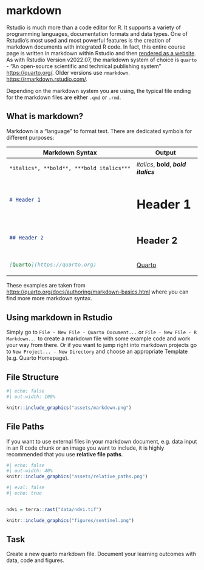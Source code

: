 # markdown

Rstudio is much more than a code editor for R. It supports a variety of programming languages, documentation formats and data types. One of Rstudio's most used and most powerful features is the creation of markdown documents with integrated R code. In fact, this entire course page is written in markdown within Rstudio and then [rendered as a website](https://quarto.org/docs/websites/). As with Rstudio Version v2022.07, the markdown system of choice is `quarto` - "An open-source scientific and technical publishing system" <https://quarto.org/>. Older versions use `rmarkdown`. <https://rmarkdown.rstudio.com/>.

Depending on the markdown system you are using, the typical file ending for the markdown files are either `.qmd` or `.rmd`.

## What is markdown?

Markdown is a "language" to format text. There are dedicated symbols for different purposes:

+-----------------------------------------+-----------------------------------------+
| Markdown Syntax                         | Output                                  |
+=========================================+=========================================+
| ``` markdown                            | *italics*, **bold**, ***bold italics*** |
| *italics*, **bold**, ***bold italics*** |                                         |
| ```                                     |                                         |
+-----------------------------------------+-----------------------------------------+
| ``` markdown                            | # Header 1 {.heading-output}            |
| # Header 1                              |                                         |
| ```                                     |                                         |
+-----------------------------------------+-----------------------------------------+
| ``` markdown                            | ## Header 2 {.heading-output}           |
| ## Header 2                             |                                         |
| ```                                     |                                         |
+-----------------------------------------+-----------------------------------------+
| ```markdown                             | [Quarto](https://quarto.org)            |
| [Quarto](https://quarto.org)            |                                         |
| ```                                     |                                         |
+-----------------------------------------+-----------------------------------------+

These examples are taken from <https://quarto.org/docs/authoring/markdown-basics.html> where you can find more more markdown syntax.



## Using markdown in Rstudio

Simply go to `File - New File - Quarto Document...` or `File - New File - R Markdown...` to create a markdown file with some example code and work your way from there. Or if you want to jump right into markdown projects go to `New Project... - New Directory` and choose an appropriate Template (e.g. Quarto Homepage).


## File Structure

```r
#| echo: false
#| out-width: 100%

knitr::include_graphics("assets/markdown.png")
```


## File Paths

If you want to use external files in your markdown document, e.g. data input in an R code chunk or an image you want to include, it is highly recommended that you use **relative file paths**.

```r
#| echo: false
#| out-width: 40%
knitr::include_graphics("assets/relative_paths.png")
```


```r
#| eval: false
#| echo: true


ndvi = terra::rast("data/ndvi.tif")

knitr::include_graphics("figures/sentinel.png")
```



:::{.callout-important}
## Task

Create a new quarto markdown file. Document your learning outcomes with data, code and figures.
:::





